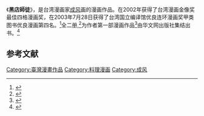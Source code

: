 《'''黑店師徒'''》，是台湾漫画家[[成风|成风]]画的漫画作品。在2002年获得了台湾漫画金像奖最佳四格漫画奖，在2003年7月28日获得了台湾国立编译馆优良连环漫画奖甲类图书优良漫画第四名。<ref>{{Cite news|url=http://comic.qq.com/a/20050818/000037.htm|title=最佳港澳台漫画家-成风|language=zh-cn|publisher=腾讯|author=|date=2005-08-18|accessdate=2015-02-28|deadurl=yes|archiveurl=https://web.archive.org/web/20150227152938/http://comic.qq.com/a/20050818/000037.htm|archivedate=2015-02-27}}</ref>全二册,<ref>{{Cite news|url=http://game.21cn.com/online/news/a/2005/0314/17/2174061.shtml|title=[图书]功夫拉面和黑店师徒|language=zh-cn|publisher=21cn|author=|date=2005-03-14|accessdate=2015-02-28|deadurl=yes|archiveurl=https://web.archive.org/web/20150227140625/http://game.21cn.com/online/news/a/2005/0314/17/2174061.shtml|archivedate=2015-02-27}}</ref>为作者第一部漫画作品<ref>{{Cite news|url=http://www.southcn.com/cartoon/mhpeople/mj/200312220348.htm|title=成风--从《黑店师徒》开始成名|language=zh-cn|publisher=南方动漫网|author=老猫|date=2003-12-22|accessdate=2015-02-28|archive-date=2015-02-27|archive-url=https://web.archive.org/web/20150227150045/http://www.southcn.com/cartoon/mhpeople/mj/200312220348.htm|dead-url=no}}</ref>由华文网出版社集结出书。<ref>{{Cite news|url=http://yule.sohu.com/20050412/n225140016.shtml|title=爆笑四格《黑店师徒》|language=zh-cn|publisher=搜狐娱乐频道|author=罗群琳|date=2005-04-12|accessdate=2015-02-03|archive-date=2015-02-27|archive-url=https://web.archive.org/web/20150227150047/http://yule.sohu.com/20050412/n225140016.shtml|dead-url=no}}</ref>
== 参考文献 ==
{{Reflist}}

[[Category:臺灣漫畫作品|Category:臺灣漫畫作品]]
[[Category:料理漫画|Category:料理漫画]]
[[Category:成风|Category:成风]]